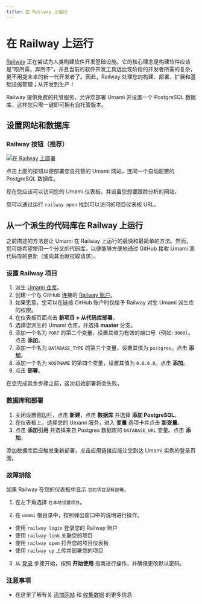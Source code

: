 ```yaml
---
title: 在 Railway 上运行
---
```


# 在 Railway 上运行

[Railway](https://railway.app/) 正在尝试为人类构建软件开发基础设施。它的核心理念是构建软件应该是“取所需，弃所不”，并且当前的软件开发工具远比现阶段的开发者所需的复杂，更不用提未来的新一代开发者了。因此，Railway 处理您的构建、部署、扩展和基础设施管理；从开发到生产！

Railway 提供免费的托管服务，允许您部署 Umami 并设置一个 PostgreSQL 数据库，这样您只需一键即可拥有自托管版本。

## 设置网站和数据库

### Railway 按钮（推荐）

[![在 Railway 上部署](https://railway.app/button.svg)](https://railway.app/new/template/umami-analytics)

点击上面的按钮以便部署您自托管的 Umami 网站，连同一个自动配置的 PostgreSQL 数据库。

现在您应该可以访问您的 Umami 仪表板，并设置您想要跟踪分析的网站。

您可以通过运行 `railway open` 找到可以访问的项目仪表板 URL。

## 从一个派生的代码库在 Railway 上运行

之前描述的方法是让 Umami 在 Railway 上运行的最快和最简单的方法。然而，您可能希望使用一个分叉的代码库，以便能够方便地通过 GitHub 接收 Umami 源代码库的更新（或向其贡献拉取请求）。

### 设置 Railway 项目

1. 派生 [Umami 仓库](https://github.com/umami-software/umami)。
1. 创建一个与 GitHub 连接的 [Railway 账户](https://railway.app/)。
1. 如果愿意，您可以在链接 GitHub 账户时仅给予 Railway 对您 Umami 派生库的权限。
1. 在仪表板页面点击 **新项目 > 从代码库部署**。
1. 选择您派生的 Umami 仓库，并选择 **master** 分支。
1. 添加一个名为 `PORT` 的第二个变量，设置其值为有效的端口号（例如: `3000`）。点击 **添加**。
1. 添加一个名为 `DATABASE_TYPE` 的第三个变量，设置其值为 `postgres`。点击 **添加**。
1. 添加一个名为 `HOSTNAME` 的第四个变量，设置其值为 `0.0.0.0`。点击 **添加**。
1. 点击 **部署**。

在您完成其余步骤之前，这次初始部署将会失败。

### 数据库和部署

1. 关闭设置侧边栏，点击 **新建**，点击 **数据库** 并选择 **添加 PostgreSQL**。
1. 在仪表板上，选择您的 Umami 服务，进入 **变量** 选项卡并点击 **新变量**。
1. 点击 **添加引用** 并选择来自 Postgres 数据库的 `DATABASE_URL` 变量。点击 **添加**。

添加数据库后应触发重新部署，点击应用链接应能让您到达 Umami 实例的登录页面。

### 故障排除

如果 Railway 在您的仪表板中显示 `您的项目没有部署`。

1. 在左下角选择 `在本地设置项目`。

2. 在 `umami` 根目录中，按照弹出窗口中的说明进行操作。

- 使用 `railway login` 登录您的 Railway 账户
- 使用 `railway link` 关联您的项目
- 使用 `railway open` 打开您的项目仪表板
- 使用 `railway up` 上传并部署您的项目

3. 从 [登录](/docs/login) 步骤开始，按照 **开始使用** 指南进行操作，并确保更改默认密码。

### 注意事项

- 在这里了解有关 [添加网站](https://umami.is/docs/add-a-website) 和 [收集数据](https://umami.is/docs/collect-data) 的更多信息